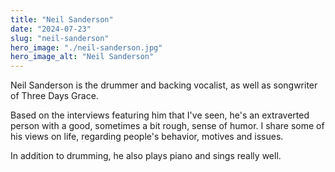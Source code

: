 ```yaml
---
title: "Neil Sanderson"
date: "2024-07-23"
slug: "neil-sanderson"
hero_image: "./neil-sanderson.jpg"
hero_image_alt: "Neil Sanderson"
---
```


Neil Sanderson is the drummer and backing vocalist, as well as songwriter of Three Days Grace.

Based on the interviews featuring him that I've seen, he's an extraverted person with a good, sometimes a bit rough, sense of humor. I share some of his views on life, regarding people's behavior, motives and issues.

In addition to drumming, he also plays piano and sings really well.
